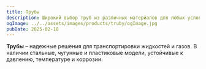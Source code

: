 ```yaml
---
title: Трубы
description: Широкий выбор труб из различных материалов для любых условий эксплуатации.
ogImage: ../../assets/images/products/truby/ogImage.jpg
pubDate: 2025-02-18
---
```

**Трубы** – надежные решения для транспортировки жидкостей и газов. В наличии стальные, чугунные и пластиковые модели, устойчивые к давлению, температуре и коррозии.
